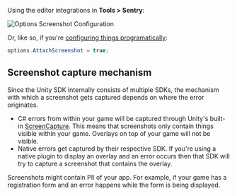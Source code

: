 Using the editor integrations in **Tools > Sentry**:

![Options Screenshot Configuration](/platform-includes/enriching-events/attach-screenshots/attach-screenshot-unity-editor.png)

Or, like so, if you're [configuring things programatically](/platforms/unity/configuration/options/):

```csharp {tabTitle:ScriptableOptionsConfiguration}
options.AttachScreenshot = true;
```

## Screenshot capture mechanism

Since the Unity SDK internally consists of multiple SDKs, the mechanism with which a screenshot gets captured depends on where the error originates.

- C# errors from within your game will be captured through Unity's built-in [ScreenCapture](https://docs.unity3d.com/ScriptReference/ScreenCapture.html). This means that screenshots only contain things visible within your game. Overlays on top of your game will not be visible.
- Native errors get captured by their respective SDK. If you're using a native plugin to display an overlay and an error occurs then that SDK will try to capture a screenshot that contains the overlay.

<Note>

Screenshots might contain PII of your app. For example, if your game has a registration form and an error happens while the form is being displayed.

</Note>
